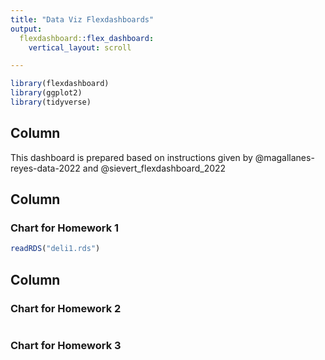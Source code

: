 ```yaml
---
title: "Data Viz Flexdashboards"
output: 
  flexdashboard::flex_dashboard:
    vertical_layout: scroll

---
```


```r
library(flexdashboard)
library(ggplot2)
library(tidyverse)
```



Column {data-width=1000}
------------------------------------------------------------------------

This dashboard is prepared based on instructions given by @magallanes-reyes-data-2022 and @sievert_flexdashboard_2022

Column {data-width=1000}
------------------------------------------------------------------------

### Chart for Homework 1

```r
readRDS("deli1.rds")
```

## Column {data-width="600"}

### Chart for Homework 2

```r

```

### Chart for Homework 3

```r

```

